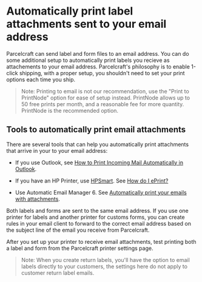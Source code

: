 
# Automatically print label attachments sent to your email address

Parcelcraft can send label and form files to an email address.  You can do some additional setup to automatically print labels you recieve as attachements to your email address. Parcelcraft's philosophy is to enable 1-click shipping, with a proper setup, you shouldn't need to set your print options each time you ship.

> Note: Printing to email is not our recommendation, use the "Print to PrintNode" option for ease of setup instead.  PrintNode allows up to 50 free prints per month, and a reasonable fee for more quantity. PrintNode is the recommended option.

## Tools to automatically print email attachments

 There are several tools that can help you automatically print attachments that arrive in your to your email address:

- If you use Outlook, see [How to Print Incoming Mail Automatically in Outlook](https://www.lifewire.com/automatically-print-incoming-mail-outlook-1173140).

- If you have an HP Printer, use [HPSmart](https://www.hpsmart.com/).  See [How do I ePrint?](Ihttps://www.hpsmart.com/us/en/cms/HPC/ePrint)
- Use Automatic Email Manager 6. See [Automatically print your emails with attachments](https://www.automatic-email-manager.com/feature-print-email-body-and-attachments).

Both labels and forms are sent to the same email address.  If you use one printer for labels and another printer for customs forms, you can create rules in your email client to forward to the correct email address based on the subject line of the email you receive from Parcelcraft.

After you set up your printer to receive email attachments, test printing both a label and form from the Parcelcraft printer settings page.

> Note: When you create return labels, you'll have the option to email labels directly to your customers, the settings here do not apply to customer return label emails.